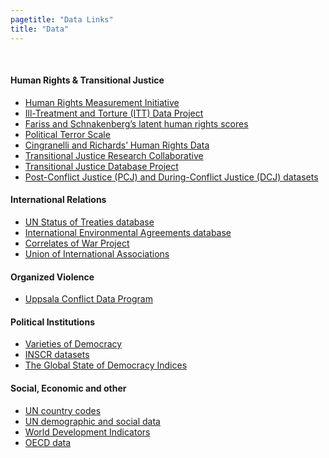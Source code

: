 ```yaml
---
pagetitle: "Data Links"
title: "Data"
---
```


\  

#### Human Rights & Transitional Justice

* [Human Rights Measurement Initiative](https://humanrightsmeasurement.org)
* [Ill-Treatment and Torture (ITT) Data Project](http://faculty.ucmerced.edu/cconrad2/Academic/ITT_Data_Collection.html)
* [Fariss and Schnakenberg's latent human rights scores](http://humanrightsscores.org)
* [Political Terror Scale](http://www.politicalterrorscale.org)
* [Cingranelli and Richards' Human Rights Data](http://www.humanrightsdata.com)
* [Transitional Justice Research Collaborative](http://transitionaljusticedata.com)
* [Transitional Justice Database Project](http://www.tjdbproject.com)
* [Post-Conflict Justice (PCJ) and During-Conflict Justice (DCJ) datasets](http://www.justice-data.com)

#### International Relations

* [UN Status of Treaties database](http://treaties.un.org/Pages/ParticipationStatus.aspx?clang=_en)
* [International Environmental Agreements database](http://iea.uoregon.edu/page.php?file=home.htm&amp;query=static)
* [Correlates of War Project](http://www.correlatesofwar.org)
* [Union of International Associations](http://www.uia.org/)

#### Organized Violence

* [Uppsala Conflict Data Program](https://ucdp.uu.se/)

#### Political Institutions

* [Varieties of Democracy](https://www.v-dem.net/en/)
* [INSCR datasets](http://www.systemicpeace.org/inscrdata.html)
* [The Global State of Democracy Indices](http://www.idea.int/gsod-indices/#/indices/world-map)

#### Social, Economic and other

* [UN country codes](http://unstats.un.org/unsd/methods/m49/m49.htm)
* [UN demographic and social data](http://unstats.un.org/unsd/demographic/default.htm)
* [World Development Indicators](http://data.worldbank.org/data-catalog/world-development-indicators)
* [OECD data](http://www.oecd.org/dac/stats/idsonline)
